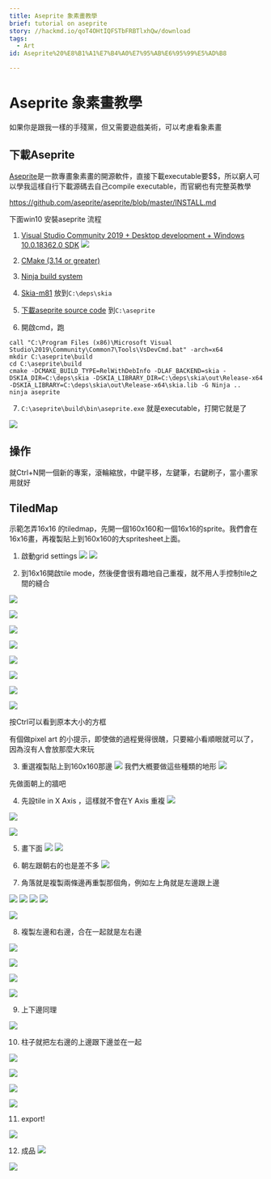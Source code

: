 ```yaml
---
title: Aseprite 象素畫教學
brief: tutorial on aseprite
story: //hackmd.io/qoT4OHtIQFSTbFRBTlxhQw/download
tags:
  - Art
id: Aseprite%20%E8%B1%A1%E7%B4%A0%E7%95%AB%E6%95%99%E5%AD%B8

---
```



# Aseprite 象素畫教學

如果你是跟我一樣的手殘黨，但又需要遊戲美術，可以考慮看象素畫

## 下載Aseprite

[Aseprite](https://www.aseprite.org/)是一款專畫象素畫的開源軟件，直接下載executable要$$，所以窮人可以學我這樣自行下載源碼去自己compile executable，而官網也有完整英教學

https://github.com/aseprite/aseprite/blob/master/INSTALL.md

下面win10 安裝aseprite 流程

1. [Visual Studio Community 2019 + Desktop development + Windows 10.0.18362.0 SDK](https://visualstudio.microsoft.com/downloads/) ![](https://i.imgur.com/lnW0x5L.png)

2. [CMake (3.14 or greater)](https://cmake.org/)

3. [Ninja build system](https://ninja-build.org/)

4. [Skia-m81](https://github.com/aseprite/skia/releases) 放到`C:\deps\skia`

5. [下載aseprite source code](https://github.com/aseprite/aseprite/releases) 到`C:\aseprite`

6. 開啟cmd，跑

```bat=
call "C:\Program Files (x86)\Microsoft Visual Studio\2019\Community\Common7\Tools\VsDevCmd.bat" -arch=x64
mkdir C:\aseprite\build
cd C:\aseprite\build
cmake -DCMAKE_BUILD_TYPE=RelWithDebInfo -DLAF_BACKEND=skia -DSKIA_DIR=C:\deps\skia -DSKIA_LIBRARY_DIR=C:\deps\skia\out\Release-x64 -DSKIA_LIBRARY=C:\deps\skia\out\Release-x64\skia.lib -G Ninja ..
ninja aseprite
```

7. `C:\aseprite\build\bin\aseprite.exe` 就是executable，打開它就是了

![](https://i.imgur.com/oKwNUHx.png)

## 操作

就Ctrl+N開一個新的專案，滾輪縮放，中鍵平移，左鍵筆，右鍵刷子，當小畫家用就好

## TiledMap

示範怎弄16x16 的tiledmap，先開一個160x160和一個16x16的sprite。我們會在16x16畫，再複製貼上到160x160的大spritesheet上面。

1. 啟動grid settings
![](https://i.imgur.com/YSELN1z.png)
![](https://i.imgur.com/tNDdGju.png)



2. 到16x16開啟tile mode，然後便會很有趣地自己重複，就不用人手控制tile之間的縫合

![](https://i.imgur.com/9DA706X.png)

![](https://i.imgur.com/VTfhEwP.png)

![](https://i.imgur.com/xqMBMBJ.png)

![](https://i.imgur.com/OpvwD0c.png)

![](https://i.imgur.com/K9wWniW.png)

![](https://i.imgur.com/AVRx0jJ.png)

![](https://i.imgur.com/PUP2R3f.png)

![](https://i.imgur.com/0NGKAzK.png)

按Ctrl可以看到原本大小的方框

有個做pixel art 的小提示，即使做的過程覺得很醜，只要縮小看順眼就可以了，因為沒有人會放那麼大來玩

3. 重選複製貼上到160x160那邊
![](https://i.imgur.com/cEkxfHm.png)
我們大槪要做這些種類的地形
![](https://i.imgur.com/SurlSDx.png)

先做面朝上的牆吧

4. 先設tile in X Axis ，這樣就不會在Y Axis 重複
![](https://i.imgur.com/rADjJAl.png)

![](https://i.imgur.com/lkDdPhx.png)

![](https://i.imgur.com/1KFuYoD.png)


5. 畫下面
![](https://i.imgur.com/OR8Pc44.png)
![](https://i.imgur.com/LMMtxEH.png)

6. 朝左跟朝右的也是差不多
![](https://i.imgur.com/UYin73u.png)

7. 角落就是複製兩條邊再重製那個角，例如左上角就是左邊跟上邊

![](https://i.imgur.com/s78W91q.png)
![](https://i.imgur.com/6grXVcV.png)
![](https://i.imgur.com/Sl1g3WD.png)
![](https://i.imgur.com/uua8TBE.png)


![](https://i.imgur.com/KN9zxjY.png)

8. 複製左邊和右邊，合在一起就是左右邊

![](https://i.imgur.com/ha0G75E.png)

![](https://i.imgur.com/TF4xNRM.png)

![](https://i.imgur.com/Di01KIT.png)

![](https://i.imgur.com/5FGsEmP.png)

9. 上下邊同理

![](https://i.imgur.com/Auj1kIB.png)

10. 柱子就把左右邊的上邊跟下邊並在一起

![](https://i.imgur.com/a2tErZ9.png)

![](https://i.imgur.com/owPsOhF.png)

![](https://i.imgur.com/dhekgZ5.png)

![](https://i.imgur.com/4yMoh8o.png)

11. export!

![](https://i.imgur.com/jGh0Kep.png)


12. 成品
![](https://i.imgur.com/wPNxAan.png)

![](https://i.imgur.com/K7PmpNi.png)

    